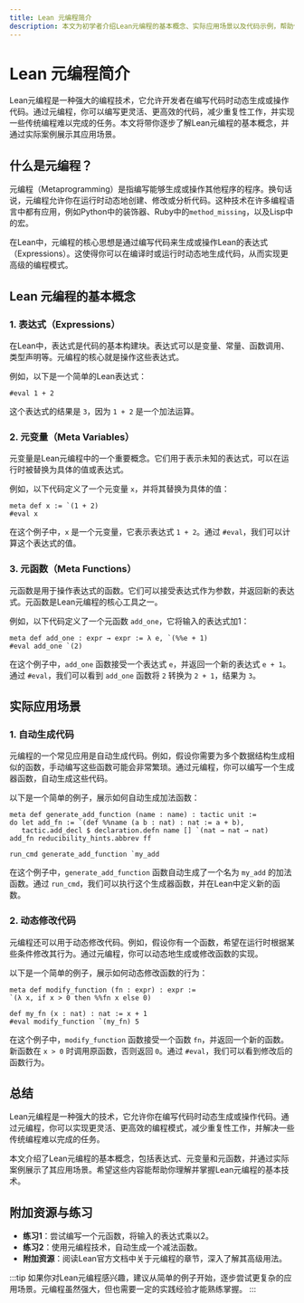 ```yaml
---
title: Lean 元编程简介
description: 本文为初学者介绍Lean元编程的基本概念、实际应用场景以及代码示例，帮助你理解并掌握这一强大的编程技术。
---
```


# Lean 元编程简介

Lean元编程是一种强大的编程技术，它允许开发者在编写代码时动态生成或操作代码。通过元编程，你可以编写更灵活、更高效的代码，减少重复性工作，并实现一些传统编程难以完成的任务。本文将带你逐步了解Lean元编程的基本概念，并通过实际案例展示其应用场景。

## 什么是元编程？

元编程（Metaprogramming）是指编写能够生成或操作其他程序的程序。换句话说，元编程允许你在运行时动态地创建、修改或分析代码。这种技术在许多编程语言中都有应用，例如Python中的装饰器、Ruby中的`method_missing`，以及Lisp中的宏。

在Lean中，元编程的核心思想是通过编写代码来生成或操作Lean的表达式（Expressions）。这使得你可以在编译时或运行时动态地生成代码，从而实现更高级的编程模式。

## Lean 元编程的基本概念

### 1. 表达式（Expressions）

在Lean中，表达式是代码的基本构建块。表达式可以是变量、常量、函数调用、类型声明等。元编程的核心就是操作这些表达式。

例如，以下是一个简单的Lean表达式：

```lean
#eval 1 + 2
```

这个表达式的结果是 `3`，因为 `1 + 2` 是一个加法运算。

### 2. 元变量（Meta Variables）

元变量是Lean元编程中的一个重要概念。它们用于表示未知的表达式，可以在运行时被替换为具体的值或表达式。

例如，以下代码定义了一个元变量 `x`，并将其替换为具体的值：

```lean
meta def x := `(1 + 2)
#eval x
```

在这个例子中，`x` 是一个元变量，它表示表达式 `1 + 2`。通过 `#eval`，我们可以计算这个表达式的值。

### 3. 元函数（Meta Functions）

元函数是用于操作表达式的函数。它们可以接受表达式作为参数，并返回新的表达式。元函数是Lean元编程的核心工具之一。

例如，以下代码定义了一个元函数 `add_one`，它将输入的表达式加1：

```lean
meta def add_one : expr → expr := λ e, `(%%e + 1)
#eval add_one `(2)
```

在这个例子中，`add_one` 函数接受一个表达式 `e`，并返回一个新的表达式 `e + 1`。通过 `#eval`，我们可以看到 `add_one` 函数将 `2` 转换为 `2 + 1`，结果为 `3`。

## 实际应用场景

### 1. 自动生成代码

元编程的一个常见应用是自动生成代码。例如，假设你需要为多个数据结构生成相似的函数，手动编写这些函数可能会非常繁琐。通过元编程，你可以编写一个生成器函数，自动生成这些代码。

以下是一个简单的例子，展示如何自动生成加法函数：

```lean
meta def generate_add_function (name : name) : tactic unit :=
do let add_fn := `(def %%name (a b : nat) : nat := a + b),
   tactic.add_decl $ declaration.defn name [] `(nat → nat → nat) add_fn reducibility_hints.abbrev ff

run_cmd generate_add_function `my_add
```

在这个例子中，`generate_add_function` 函数自动生成了一个名为 `my_add` 的加法函数。通过 `run_cmd`，我们可以执行这个生成器函数，并在Lean中定义新的函数。

### 2. 动态修改代码

元编程还可以用于动态修改代码。例如，假设你有一个函数，希望在运行时根据某些条件修改其行为。通过元编程，你可以动态地生成或修改函数的实现。

以下是一个简单的例子，展示如何动态修改函数的行为：

```lean
meta def modify_function (fn : expr) : expr :=
`(λ x, if x > 0 then %%fn x else 0)

def my_fn (x : nat) : nat := x + 1
#eval modify_function `(my_fn) 5
```

在这个例子中，`modify_function` 函数接受一个函数 `fn`，并返回一个新的函数。新函数在 `x > 0` 时调用原函数，否则返回 `0`。通过 `#eval`，我们可以看到修改后的函数行为。

## 总结

Lean元编程是一种强大的技术，它允许你在编写代码时动态生成或操作代码。通过元编程，你可以实现更灵活、更高效的编程模式，减少重复性工作，并解决一些传统编程难以完成的任务。

本文介绍了Lean元编程的基本概念，包括表达式、元变量和元函数，并通过实际案例展示了其应用场景。希望这些内容能帮助你理解并掌握Lean元编程的基本技术。

## 附加资源与练习

- **练习1**：尝试编写一个元函数，将输入的表达式乘以2。
- **练习2**：使用元编程技术，自动生成一个减法函数。
- **附加资源**：阅读Lean官方文档中关于元编程的章节，深入了解其高级用法。

:::tip
如果你对Lean元编程感兴趣，建议从简单的例子开始，逐步尝试更复杂的应用场景。元编程虽然强大，但也需要一定的实践经验才能熟练掌握。
:::